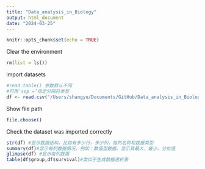```yaml
---
title: "Data_analysis_in_Biology"
output: html_document
date: "2024-03-25"
---
```


```r
knitr::opts_chunk$set(echo = TRUE)
```

Clear the environment
```r
rm(list = ls())
```

import datasets
```r
#read.table() 参数默认不同
#可用‘sep =’指定分隔符类型 
df <- read.csv("/Users/shangyu/Documents/GitHub/Data_analysis_in_Biology/Datasets/echocardiogram.data.csv")

```

Show file path
```r
file.choose()
```
Check the dataset was imported correctly
```r
str(df) #显示数据结构，比如有多少行，多少列，每列名称和数据类型
summary(df)#显示每列数据情况，例如：数值型数据，显示其最大，最小，分位值
glimpse(df) #显示每列数据
table(df$group,df$survival)#类似于生成数据透析表
```


